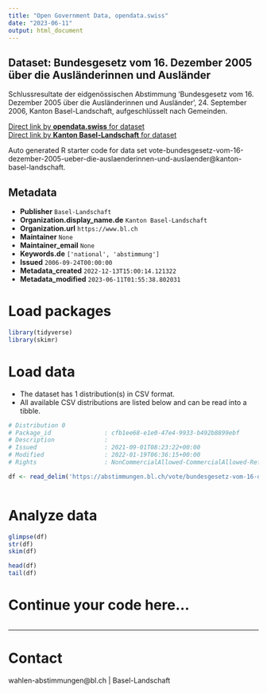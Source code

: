 ```yaml
---
title: "Open Government Data, opendata.swiss"
date: "2023-06-11"
output: html_document
---
```


## Dataset: Bundesgesetz vom 16. Dezember 2005 über die Ausländerinnen und Ausländer

Schlussresultate der eidgenössischen Abstimmung 'Bundesgesetz vom 16. Dezember 2005 über die Ausländerinnen und Ausländer', 24. September 2006, Kanton Basel-Landschaft, aufgeschlüsselt nach Gemeinden.

[Direct link by **opendata.swiss** for dataset](https://opendata.swiss/de/dataset/bundesgesetz-vom-16-dezember-2005-uber-die-auslanderinnen-und-auslander)<br>
[Direct link by **Kanton Basel-Landschaft** for dataset](https://abstimmungen.bl.ch/vote/bundesgesetz-vom-16-dezember-2005-ueber-die-auslaenderinnen-und-auslaender/data)

Auto generated R starter code for data set vote-bundesgesetz-vom-16-dezember-2005-ueber-die-auslaenderinnen-und-auslaender@kanton-basel-landschaft.

## Metadata

- **Publisher** `Basel-Landschaft`
- **Organization.display_name.de** `Kanton Basel-Landschaft`
- **Organization.url** `https://www.bl.ch`
- **Maintainer** `None`
- **Maintainer_email** `None`
- **Keywords.de** `['national', 'abstimmung']`
- **Issued** `2006-09-24T00:00:00`
- **Metadata_created** `2022-12-13T15:00:14.121322`
- **Metadata_modified** `2023-06-11T01:55:38.802031`


# Load packages

```r

library(tidyverse)
library(skimr)

```

# Load data

-   The dataset has 1 distribution(s) in CSV format.
-   All available CSV distributions are listed below and can be read into a tibble.

```r

# Distribution 0
# Package_id               : cfb1ee68-e1e0-47e4-9933-b492b8899ebf
# Description              : 
# Issued                   : 2021-09-01T08:23:22+00:00
# Modified                 : 2022-01-19T06:36:15+00:00
# Rights                   : NonCommercialAllowed-CommercialAllowed-ReferenceRequired

df <- read_delim('https://abstimmungen.bl.ch/vote/bundesgesetz-vom-16-dezember-2005-ueber-die-auslaenderinnen-und-auslaender/data-csv')



```

# Analyze data

```r

glimpse(df)
str(df)
skim(df)

head(df)
tail(df)

```

# Continue your code here...

```r

```

------------------------------------------------------------------------

# Contact

wahlen-abstimmungen@bl.ch | Basel-Landschaft
